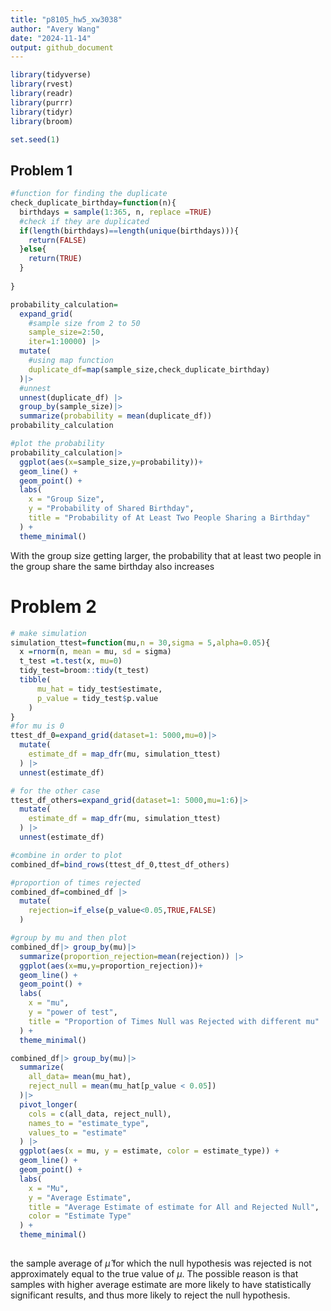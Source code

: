 ```yaml
---
title: "p8105_hw5_xw3038"
author: "Avery Wang"
date: "2024-11-14"
output: github_document
---
```


```r
library(tidyverse)
library(rvest)
library(readr)
library(purrr)
library(tidyr)
library(broom)

set.seed(1)

```

## Problem 1

```r
#function for finding the duplicate
check_duplicate_birthday=function(n){
  birthdays = sample(1:365, n, replace =TRUE)
  #check if they are duplicated
  if(length(birthdays)==length(unique(birthdays))){
    return(FALSE)
  }else{
    return(TRUE)
  }
  
}


```

```r
probability_calculation=
  expand_grid(
    #sample size from 2 to 50
    sample_size=2:50,
    iter=1:10000) |>
  mutate(
    #using map function
    duplicate_df=map(sample_size,check_duplicate_birthday)
  )|> 
  #unnest
  unnest(duplicate_df) |>
  group_by(sample_size)|>
  summarize(probability = mean(duplicate_df))
probability_calculation
```
```r
#plot the probability
probability_calculation|>
  ggplot(aes(x=sample_size,y=probability))+
  geom_line() +
  geom_point() +
  labs(
    x = "Group Size",
    y = "Probability of Shared Birthday",
    title = "Probability of At Least Two People Sharing a Birthday"
  ) +
  theme_minimal()
```

With the group size getting larger, the probability that at least two people in the group share the same birthday also increases

# Problem 2
```r
# make simulation
simulation_ttest=function(mu,n = 30,sigma = 5,alpha=0.05){
  x =rnorm(n, mean = mu, sd = sigma)
  t_test =t.test(x, mu=0)
  tidy_test=broom::tidy(t_test)
  tibble(
      mu_hat = tidy_test$estimate,
      p_value = tidy_test$p.value
    )
}
#for mu is 0
ttest_df_0=expand_grid(dataset=1: 5000,mu=0)|> 
  mutate(
    estimate_df = map_dfr(mu, simulation_ttest)
  ) |> 
  unnest(estimate_df)

# for the other case
ttest_df_others=expand_grid(dataset=1: 5000,mu=1:6)|> 
  mutate(
    estimate_df = map_dfr(mu, simulation_ttest)
  ) |> 
  unnest(estimate_df)

```

```r
#combine in order to plot
combined_df=bind_rows(ttest_df_0,ttest_df_others)
```

```r
#proportion of times rejected
combined_df=combined_df |>
  mutate(
    rejection=if_else(p_value<0.05,TRUE,FALSE)
  )

#group by mu and then plot
combined_df|> group_by(mu)|>
  summarize(proportion_rejection=mean(rejection)) |>
  ggplot(aes(x=mu,y=proportion_rejection))+
  geom_line() +
  geom_point() +
  labs(
    x = "mu",
    y = "power of test",
    title = "Proportion of Times Null was Rejected with different mu"
  ) +
  theme_minimal()

```


```r
combined_df|> group_by(mu)|>
  summarize(
    all_data= mean(mu_hat),
    reject_null = mean(mu_hat[p_value < 0.05])
  )|>
  pivot_longer(
    cols = c(all_data, reject_null),
    names_to = "estimate_type",
    values_to = "estimate"
  ) |>
  ggplot(aes(x = mu, y = estimate, color = estimate_type)) +
  geom_line() +
  geom_point() +
  labs(
    x = "Mu",
    y = "Average Estimate",
    title = "Average Estimate of estimate for All and Rejected Null",
    color = "Estimate Type"
  ) +
  theme_minimal()
  
```

the sample average of $\hat{\mu}$ for which the null hypothesis was rejected is not approximately equal to the true value of $\mu$. The possible reason is that samples with higher average estimate are more likely to have statistically significant results, and thus more likely to reject the null hypothesis.

